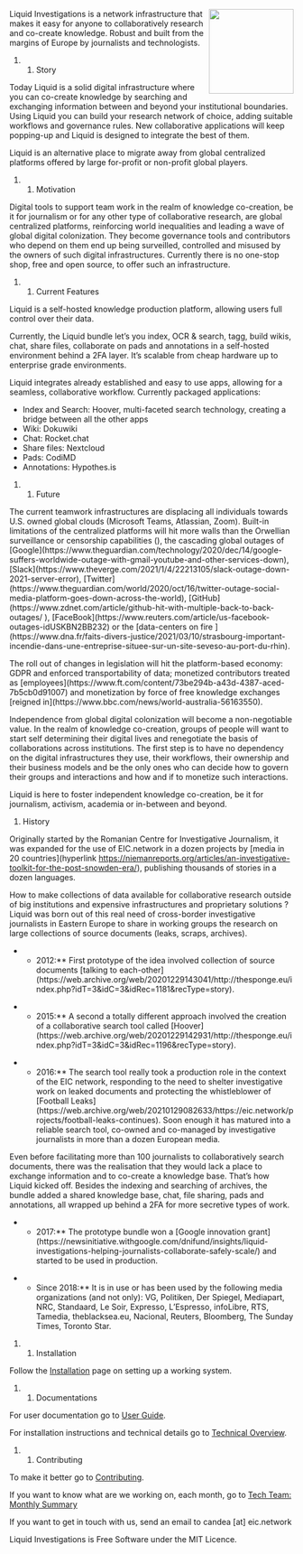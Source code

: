 
<img src="https://github.com/liquidinvestigations/docs-img/blob/main/liquid%20logo.png" width=150 align=right>





Liquid Investigations is a network infrastructure that makes it easy for anyone to collaboratively research and co-create knowledge. Robust and built from the margins of Europe by journalists and technologists. 

## Story 

Today Liquid is a solid digital infrastructure where you can co-create knowledge by searching and exchanging information between and beyond your institutional boundaries. Using Liquid you can build your research network of choice, adding suitable workflows and governance rules. New collaborative applications will keep popping-up and Liquid is designed to integrate the best of them.  

Liquid is an alternative place to migrate away from global centralized platforms offered by large for-profit or non-profit global players. 

## Motivation 

Digital tools to support team work in the realm of knowledge co-creation, be it for journalism or for any other type of collaborative research, are global centralized platforms, reinforcing world inequalities and leading a wave of global digital colonization. They become governance tools and contributors who depend on them end up being surveilled, controlled and misused by the owners of such digital infrastructures. Currently there is no one-stop shop, free and open source, to offer such an infrastructure.  

## Current Features 

Liquid is a self-hosted knowledge production platform, allowing users full control over their data. 

Currently, the Liquid bundle let’s you index, OCR & search, tagg, build wikis, chat, share files, collaborate on pads and annotations in a self-hosted environment behind a 2FA layer. It’s scalable from cheap hardware up to enterprise grade environments.

Liquid integrates already established and easy to use apps, allowing for a seamless, collaborative workflow. Currently packaged applications:
* Index and Search: Hoover, multi-faceted search technology, creating a bridge between all the other apps
* Wiki: Dokuwiki
* Chat: Rocket.chat 
* Share files: Nextcloud
* Pads: CodiMD
* Annotations: Hypothes.is 

## Future

The current teamwork infrastructures are displacing all individuals towards U.S. owned global clouds (Microsoft Teams, Atlassian, Zoom). Built-in limitations of the centralized platforms will hit more walls than the Orwellian surveillance or censorship capabilities (), the cascading global outages of [Google](https://www.theguardian.com/technology/2020/dec/14/google-suffers-worldwide-outage-with-gmail-youtube-and-other-services-down), [Slack](https://www.theverge.com/2021/1/4/22213105/slack-outage-down-2021-server-error), [Twitter](https://www.theguardian.com/world/2020/oct/16/twitter-outage-social-media-platform-goes-down-across-the-world), [GitHub](https://www.zdnet.com/article/github-hit-with-multiple-back-to-back-outages/ ), [FaceBook](https://www.reuters.com/article/us-facebook-outages-idUSKBN2BB232) or the [data-centers on fire ](https://www.dna.fr/faits-divers-justice/2021/03/10/strasbourg-important-incendie-dans-une-entreprise-situee-sur-un-site-seveso-au-port-du-rhin).  

The roll out of changes in legislation will hit the platform-based economy: GDPR and enforced transportability of data; monetized contributors treated as [employees](https://www.ft.com/content/73be294b-a43d-4387-aced-7b5cb0d91007) and monetization by force of free knowledge exchanges [reigned in](https://www.bbc.com/news/world-australia-56163550).  

Independence from global digital colonization will become a non-negotiable value. In the realm of knowledge co-creation, groups of people will want to start self determining their digital lives and renegotiate the basis of collaborations across institutions. The first step is to have no dependency on the digital infrastructures they use, their workflows, their ownership and their business models and be the only ones who can decide how to govern their groups and interactions and how and if to monetize such interactions. 

Liquid is here to foster independent knowledge co-creation, be it for journalism, activism, academia or in-between and beyond. 

# History 

Originally started by the Romanian Centre for Investigative Journalism, it was expanded for the use of EIC.network in a dozen projects by [media in 20 countries](hyperlink https://niemanreports.org/articles/an-investigative-toolkit-for-the-post-snowden-era/), publishing thousands of stories in a dozen languages. 

How to make collections of data available for collaborative research outside of big institutions and expensive infrastructures and proprietary solutions ? Liquid was born out of this real need of cross-border investigative journalists in Eastern Europe to share in working groups the research on large collections of source documents (leaks, scraps, archives). 

**2012:** First prototype of the idea involved collection of source documents [talking to each-other](https://web.archive.org/web/20201229143041/http://thesponge.eu/index.php?idT=3&idC=3&idRec=1181&recType=story). 

**2015:** A second a totally different approach involved the creation of a collaborative search tool called [Hoover](https://web.archive.org/web/20201229142931/http://thesponge.eu/index.php?idT=3&idC=3&idRec=1196&recType=story). 

**2016:** The search tool really took a production role in the context of the EIC network, responding to the need to shelter investigative work on leaked documents and protecting the whistleblower of [Football Leaks](https://web.archive.org/web/20210129082633/https://eic.network/projects/football-leaks-continues). Soon enough it has matured into a reliable search tool, co-owned and co-managed by investigative journalists in more than a dozen European media.  

Even before facilitating more than 100 journalists to collaboratively search documents, there was the realisation that they would lack a place to exchange information and to co-create a knowledge base. That’s how Liquid kicked off. Besides the indexing and searching of archives, the bundle added a shared knowledge base, chat, file sharing, pads and annotations, all wrapped up behind a 2FA for more secretive types of work. 

**2017:** The prototype bundle won a [Google innovation grant](https://newsinitiative.withgoogle.com/dnifund/insights/liquid-investigations-helping-journalists-collaborate-safely-scale/) and started to be used in production. 

**Since 2018:** It is in use or has been used by the following media organizations (and not only): VG, Politiken, Der Spiegel, Mediapart, NRC, Standaard, Le Soir, Expresso, L’Espresso, infoLibre, RTS, Tamedia, theblacksea.eu, Nacional, Reuters, Bloomberg, The Sunday Times, Toronto Star.


## Installation 

Follow the [[Installation]] page on setting up a working system.

## Documentations 

For user documentation go to [[User Guide]].

For installation instructions and technical details go to [[Technical Overview]].

## Contributing 

To make it better go to [[Contributing]].

If you want to know what are we working on, each month, go to [[Tech Team: Monthly Summary]]

If you want to get in touch with us, send an email to candea [at] eic.network 

Liquid Investigations is Free Software under the MIT Licence. 


